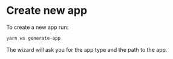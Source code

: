 # Create new app

To create a new app run:
```bash
yarn ws generate-app
```

The wizard will ask you for the app type and the path to the app.

